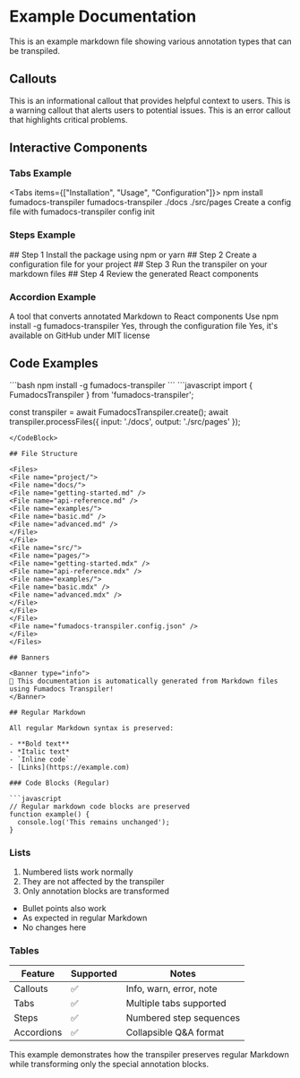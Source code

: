 
# Example Documentation

This is an example markdown file showing various annotation types that can be transpiled.

## Callouts

<Callout type="info">
This is an informational callout that provides helpful context to users.
</Callout>

<Callout type="warn">
This is a warning callout that alerts users to potential issues.
</Callout>

<Callout type="error">
This is an error callout that highlights critical problems.
</Callout>

## Interactive Components

### Tabs Example

<Tabs items={["Installation", "Usage", "Configuration"]}>
<Tab value="Installation">
npm install fumadocs-transpiler
</Tab>
<Tab value="Usage">
fumadocs-transpiler ./docs ./src/pages
</Tab>
<Tab value="Configuration">
Create a config file with fumadocs-transpiler config init
</Tab>
</Tabs>

### Steps Example

<Steps>
<Step>
## Step 1
Install the package using npm or yarn
</Step>
<Step>
## Step 2
Create a configuration file for your project
</Step>
<Step>
## Step 3
Run the transpiler on your markdown files
</Step>
<Step>
## Step 4
Review the generated React components
</Step>
</Steps>

### Accordion Example

<Accordions type="single">
<Accordion title="What is Fumadocs Transpiler?">
A tool that converts annotated Markdown to React components
</Accordion>
<Accordion title="How do I install it?">
Use npm install -g fumadocs-transpiler
</Accordion>
<Accordion title="Can I customize components?">
Yes, through the configuration file
</Accordion>
<Accordion title="Is it open source?">
Yes, it's available on GitHub under MIT license
</Accordion>
</Accordions>

## Code Examples

<CodeBlock lang="bash" title="Installation Command">
```bash
npm install -g fumadocs-transpiler
```
</CodeBlock>

<CodeBlock lang="javascript" title="Programmatic Usage">
```javascript
import { FumadocsTranspiler } from 'fumadocs-transpiler';

const transpiler = await FumadocsTranspiler.create();
await transpiler.processFiles({
  input: './docs',
  output: './src/pages'
});
```
</CodeBlock>

## File Structure

<Files>
<File name="project/">
<File name="docs/">
<File name="getting-started.md" />
<File name="api-reference.md" />
<File name="examples/">
<File name="basic.md" />
<File name="advanced.md" />
</File>
</File>
<File name="src/">
<File name="pages/">
<File name="getting-started.mdx" />
<File name="api-reference.mdx" />
<File name="examples/">
<File name="basic.mdx" />
<File name="advanced.mdx" />
</File>
</File>
</File>
<File name="fumadocs-transpiler.config.json" />
</File>
</Files>

## Banners

<Banner type="info">
📢 This documentation is automatically generated from Markdown files using Fumadocs Transpiler!
</Banner>

## Regular Markdown

All regular Markdown syntax is preserved:

- **Bold text**
- *Italic text*
- `Inline code`
- [Links](https://example.com)

### Code Blocks (Regular)

```javascript
// Regular markdown code blocks are preserved
function example() {
  console.log('This remains unchanged');
}
```

### Lists

1. Numbered lists work normally
2. They are not affected by the transpiler
3. Only annotation blocks are transformed

- Bullet points also work
- As expected in regular Markdown
- No changes here

### Tables

| Feature | Supported | Notes |
|---------|-----------|-------|
| Callouts | ✅ | Info, warn, error, note |
| Tabs | ✅ | Multiple tabs supported |
| Steps | ✅ | Numbered step sequences |
| Accordions | ✅ | Collapsible Q&A format |

This example demonstrates how the transpiler preserves regular Markdown while transforming only the special annotation blocks.
